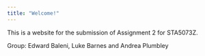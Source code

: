 ```yaml
---
title: "Welcome!"
---
```


This is a website for the submission of Assignment 2 for STA5073Z.


Group:  Edward Baleni, Luke Barnes and Andrea Plumbley
